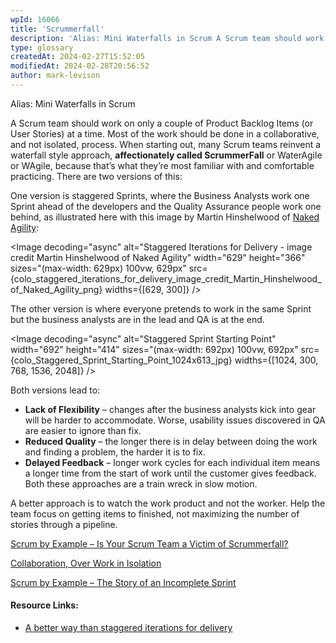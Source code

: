 ```yaml
---
wpId: 16066
title: 'Scrummerfall'
description: 'Alias: Mini Waterfalls in Scrum A Scrum team should work on only a couple of Product Backlog Items (or User Stories) at a time. Most of the work should be done in a collaborative, and not isolated, process. When starting out, many Scrum teams reinvent a waterfall style approach, affectionately called ScrummerFall or WaterAgile or ...'
type: glossary
createdAt: 2024-02-27T15:52:05
modifiedAt: 2024-02-28T20:56:52
author: mark-levison
---
```





Alias: Mini Waterfalls in Scrum

A Scrum team should work on only a couple of Product Backlog Items (or User Stories) at a time. Most of the work should be done in a collaborative, and not isolated, process. When starting out, many Scrum teams reinvent a waterfall style approach, **affectionately called ScrummerFall** or WaterAgile or WAgile, because that’s what they’re most familiar with and comfortable practicing. There are two versions of this:

One version is staggered Sprints, where the Business Analysts work one Sprint ahead of the developers and the Quality Assurance people work one behind, as illustrated here with this image by Martin Hinshelwood of [Naked Agility](https://nkdagility.com):

<Image decoding="async" alt="Staggered Iterations for Delivery - image credit Martin Hinshelwood of Naked Agility" width="629" height="366" sizes="(max-width: 629px) 100vw, 629px" src={colo_staggered_iterations_for_delivery_image_credit_Martin_Hinshelwood_of_Naked_Agility_png} widths={[629, 300]} />

The other version is where everyone pretends to work in the same Sprint but the business analysts are in the lead and QA is at the end.

<Image decoding="async" alt="Staggered Sprint Starting Point" width="692" height="414" sizes="(max-width: 692px) 100vw, 692px" src={colo_Staggered_Sprint_Starting_Point_1024x613_jpg} widths={[1024, 300, 768, 1536, 2048]} />

Both versions lead to:

*   **Lack of Flexibility** – changes after the business analysts kick into gear will be harder to accommodate. Worse, usability issues discovered in QA are easier to ignore than fix.
*   **Reduced Quality** – the longer there is in delay between doing the work and finding a problem, the harder it is to fix.
*   **Delayed Feedback** – longer work cycles for each individual item means a longer time from the start of work until the customer gives feedback.  
    Both these approaches are a train wreck in slow motion.

A better approach is to watch the work product and not the worker. Help the team focus on getting items to finished, not maximizing the number of stories through a pipeline.

[Scrum by Example – Is Your Scrum Team a Victim of Scrummerfall?](/blog/scrum-team-scrummerfall.html)

[Collaboration, Over Work in Isolation](/blog/collaboration-over-work-in-isolation.html)

[Scrum by Example – The Story of an Incomplete Sprint](/blog/scrum-by-example-the-story-of-an-incomplete-sprint.html)

#### Resource Links:

*   [A better way than staggered iterations for delivery](https://nkdagility.com/blog/a-better-way-than-staggered-iterations-for-delivery/)